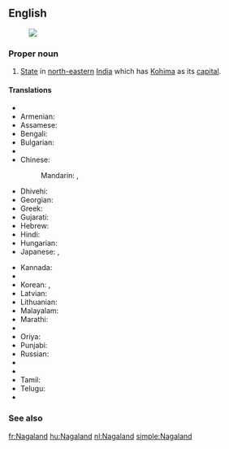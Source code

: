 ==English==
{{wikipedia}}
[[Image:Nagaland in India (disputed hatched).svg|thumb|]]
===Proper noun===
{{en-proper noun}}

# [[State]] in [[north-eastern]] [[India]] which has [[Kohima]] as its [[capital]].

====Translations====
{{trans-top|state}}
* {{trreq|ar}}
* Armenian: {{t-|hy|Նագալենդ|tr=Nagalend}}
* Assamese: {{t-|as|নাগালেণ্ড|sc=Beng}}
* Bengali: {{t-|bn|নাগাল্যান্ড|sc=Beng}}
* Bulgarian: {{t-|bg|Нагаланд|sc=Cyrl}}
* {{trreq|hne}}
* Chinese:
*: Mandarin: {{t|cmn|那加蘭邦|sc=Hani}},  {{t|cmn|那加兰邦|tr=Nàjiālán-bāng|sc=Hani}}
* Dhivehi: {{t-|dv|ނާގަލޭންޑު|sc=Thaa}}
* Georgian: {{t-|ka|ნაგალენდი|sc=Geor}}
* Greek: {{t-|el|Ναγκαλάντ|sc=Grek}}
* Gujarati: {{t-|gu|નાગાલેંડ|sc=Gujr}}
* Hebrew: {{t-|he|נאגאלנד}}
* Hindi: {{t-|hi|नागालैंड|tr=nāgālaiṇḍ}}
* Hungarian: {{t+|hu|Nágaföld}}
* Japanese: {{t-|ja|ナガランド州|tr=Nagarando-shū}},  {{t-|ja|ナガランド|tr=Nagarando}}
{{trans-mid}}
* Kannada: {{t-|kn|ನಾಗಲ್ಯಂಡ್|sc=Knda}}
* {{trreq|km}}
* Korean: {{t-|ko|나갈랜드 주|sc=Kore}}, {{t-|ko|나갈랜드|sc=Kore}}
* Latvian: {{t-|lv|Nāgālenda}}
* Lithuanian: {{t-|lt|Nagalandas}}
* Malayalam: {{t-|ml|നാഗാലാ‌ൻഡ്|sc=Mlym}}
* Marathi: {{t-|mr|नागालँड|sc=Deva}}
* {{trreq|lus}}
* Oriya: {{t-|or|ନାଗାଲାଣ୍ଡ|sc=Orya}}
* Punjabi: {{t-|pa|ਨਾਗਾਲੈਂਡ|sc=Guru}}
* Russian: {{t-|ru|Нагаленд|m|tr=Nágalend, Nagalénd}}
* {{trreq|sat}}
* {{trreq|sip}}
* Tamil: {{t+|ta|நாகாலாந்து|sc=Taml}}
* Telugu: {{t+|te|నాగాలాండ్}}
* {{trreq|uk}}
{{trans-bottom}}

===See also===
{{list:states of India/en}}


[[fr:Nagaland]]
[[hu:Nagaland]]
[[nl:Nagaland]]
[[simple:Nagaland]]